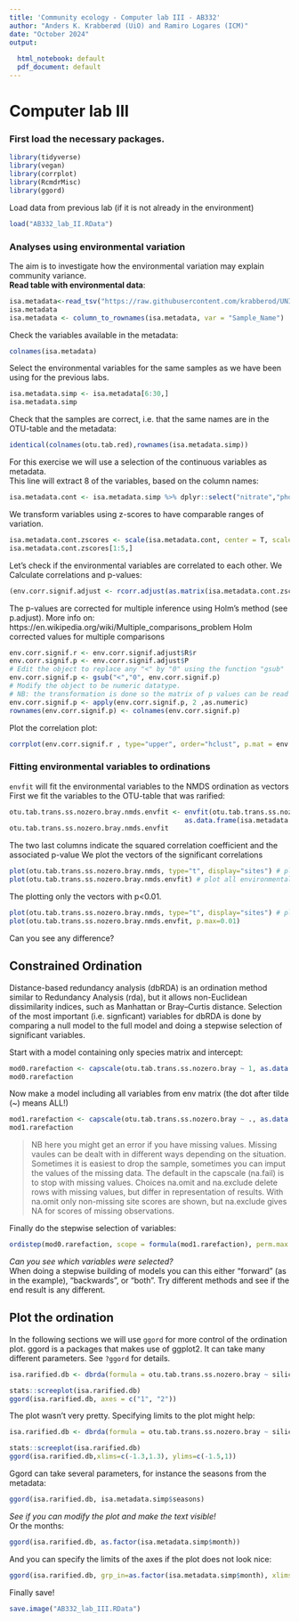 ```yaml
---
title: 'Community ecology - Computer lab III - AB332'
author: "Anders K. Krabberød (UiO) and Ramiro Logares (ICM)"
date: "October 2024"
output:
  
  html_notebook: default
  pdf_document: default
---
```


# Computer lab III

### First load the necessary packages.
```r
library(tidyverse)
library(vegan)
library(corrplot)
library(RcmdrMisc)
library(ggord)
```

Load data from previous lab (if it is not already in the environment)
```r
load("AB332_lab_II.RData")
```



### Analyses using environmental variation
The aim is to investigate how the environmental variation may explain community variance.  
**Read table with environmental data**:
```r
isa.metadata<-read_tsv("https://raw.githubusercontent.com/krabberod/UNIS_AB332_2024/main/computer_lab/data/AB332metadata_v3.txt")
isa.metadata
isa.metadata <- column_to_rownames(isa.metadata, var = "Sample_Name")
```
Check the variables available in the metadata:
```r
colnames(isa.metadata)
```


Select the environmental variables for the same samples as we have been using for the previous labs.
```r
isa.metadata.simp <- isa.metadata[6:30,]
isa.metadata.simp
```
Check that the samples are correct, i.e. that the same names are in the OTU-table and the metadata:
```r
identical(colnames(otu.tab.red),rownames(isa.metadata.simp))
```


For this exercise we will use a selection of the continuous variables as metadata.  
This line will extract 8 of the variables, based on the column names:  
```r
isa.metadata.cont <- isa.metadata.simp %>% dplyr::select("nitrate","phosphate","silicate","N_P","temp_25","sal_25","F_25","chla_GFF")
```

We transform variables using z-scores to have comparable ranges of variation.
```r
isa.metadata.cont.zscores <- scale(isa.metadata.cont, center = T, scale = T)
isa.metadata.cont.zscores[1:5,]
```

Let's check if the environmental variables are correlated to each other.
We Calculate correlations and p-values:
```r
(env.corr.signif.adjust <- rcorr.adjust(as.matrix(isa.metadata.cont.zscores)))

```

The p-values are corrected for multiple inference using Holm's method (see p.adjust).
More info on: https://en.wikipedia.org/wiki/Multiple_comparisons_problem
Holm corrected values for multiple comparisons
```r
env.corr.signif.r <- env.corr.signif.adjust$R$r
env.corr.signif.p <- env.corr.signif.adjust$P
# Edit the object to replace any "<" by "0" using the function "gsub"
env.corr.signif.p <- gsub("<","0", env.corr.signif.p)
# Modify the object to be numeric datatype.
# NB: the transformation is done so the matrix of p values can be read as numeric!
env.corr.signif.p <- apply(env.corr.signif.p, 2 ,as.numeric)
rownames(env.corr.signif.p) <- colnames(env.corr.signif.p)
```

Plot the correlation plot:
```r
corrplot(env.corr.signif.r , type="upper", order="hclust", p.mat = env.corr.signif.p, sig.level = 0.05,insig = "pch",hclust.method = c("average"), tl.cex= 0.8, tl.col="black", diag=F)
```
### Fitting environmental variables to ordinations
`envfit` will fit the environmental variables to the NMDS ordination as vectors  
First we fit the variables to the OTU-table that was rarified:  
```r

otu.tab.trans.ss.nozero.bray.nmds.envfit <- envfit(otu.tab.trans.ss.nozero.bray.nmds, 
                                            as.data.frame(isa.metadata.cont.zscores),  permu=999, na.rm=T, display ="sites")
otu.tab.trans.ss.nozero.bray.nmds.envfit

```


The two last columns indicate the squared correlation coefficient and the associated p-value
We plot the vectors of the significant correlations


```r
plot(otu.tab.trans.ss.nozero.bray.nmds, type="t", display="sites") # plot the samples
plot(otu.tab.trans.ss.nozero.bray.nmds.envfit) # plot all environmental vectors
```
The plotting only the vectors with p<0.01.
```r
plot(otu.tab.trans.ss.nozero.bray.nmds, type="t", display="sites") # plot the samples
plot(otu.tab.trans.ss.nozero.bray.nmds.envfit, p.max=0.01)
```
Can you see any difference?  


## Constrained Ordination
Distance-based redundancy analysis (dbRDA) is an ordination method similar to Redundancy Analysis (rda), but it allows non-Euclidean dissimilarity indices, such as Manhattan or Bray–Curtis distance.
Selection of the most important (i.e. signficant) variables for dbRDA is done by comparing a null model to the full model and doing a stepwise selection of significant variables.


Start with a model containing only species matrix and intercept:
```r
mod0.rarefaction <- capscale(otu.tab.trans.ss.nozero.bray ~ 1, as.data.frame(isa.metadata.cont.zscores))
mod0.rarefaction
```

Now make a model including all variables from env matrix (the dot after tilde (~) means ALL!)
```r
mod1.rarefaction <- capscale(otu.tab.trans.ss.nozero.bray ~ ., as.data.frame(isa.metadata.cont.zscores))
mod1.rarefaction
```
> NB here you might get an error if you have missing values. Missing vaules can be dealt with in different ways depending on the situation. Sometimes it is easiest to drop the sample, sometimes you can imput the values of the missing data. The default in the capscale (na.fail) is to stop with missing values. Choices na.omit and na.exclude delete rows with missing values, but differ in representation of results. With na.omit only non-missing site scores are shown, but na.exclude gives NA for scores of missing observations.

Finally do the stepwise selection of variables:
```r
ordistep(mod0.rarefaction, scope = formula(mod1.rarefaction), perm.max = 1000, direction="forward")
```
*Can you see which variables were selected?*  
When doing a stepwise building of models you can this either "forward" (as in the example), "backwards", or "both". Try different methods and see if the end result is any different.


## Plot the ordination
In the following sections we will use `ggord` for more control of the ordination plot. ggord is a packages that makes use of ggplot2. It can take many different parameters. See `?ggord` for details.

```r
isa.rarified.db <- dbrda(formula = otu.tab.trans.ss.nozero.bray ~ silicate+temp_25+sal_25+F_25+phosphate, data = as.data.frame(isa.metadata.cont.zscores))

stats::screeplot(isa.rarified.db)
ggord(isa.rarified.db, axes = c("1", "2"))
```
The plot wasn't very pretty. Specifying limits to the plot might help:

```r
isa.rarified.db <- dbrda(formula = otu.tab.trans.ss.nozero.bray ~ silicate+temp_25+sal_25+F_25+phosphate, data = as.data.frame(isa.metadata.cont.zscores))

stats::screeplot(isa.rarified.db)
ggord(isa.rarified.db,xlims=c(-1.3,1.3), ylims=c(-1.5,1))
```


Ggord can take several parameters, for instance the seasons from the metadata:

```r
ggord(isa.rarified.db, isa.metadata.simp$seasons)
```
*See if you can modify the plot and make the text visible!*  
Or the months:

```r
ggord(isa.rarified.db, as.factor(isa.metadata.simp$month))
```
And you can specify the limits of the axes if the plot does not look nice:  
```r
ggord(isa.rarified.db, grp_in=as.factor(isa.metadata.simp$month), xlims=c(-1.3,1.3), ylims=c(-1.5,1.5))

```

<!-- # For those who need more:  -->
<!-- ## Constrained Correspondence Analyses (CCA) -->
<!-- - suitable for linear variables -->
<!-- Selection of the most important variables -->

<!-- ```{r} -->
<!-- mod0.cca.rarefaction <- cca(otu.tab.trans.ss.nozero ~ 1, as.data.frame(isa.metadata.cont.zscores)) # model containing only species matrix and intercept -->
<!-- mod1.cca.rarefaction <- cca(otu.tab.trans.ss.nozero ~ ., as.data.frame(isa.metadata.cont.zscores)) # # model including all variables from env matrix (the dot after tilde (~) means ALL!) -->
<!-- ordistep(mod0.cca.rarefaction, scope = formula(mod1.cca.rarefaction), perm.max = 1000, direction="forward") -->
<!-- ``` -->

<!-- Replace the variables in the formula below with the significant variables from the selection procedure. -->
<!-- ```{r} -->
<!-- isa.clr.cca<-cca(formula = otu.tab.trans.ss.nozero ~ chla_GFF+ silicate+ N_P, data = as.data.frame(isa.metadata.cont.zscores)) -->

<!-- stats::screeplot(isa.clr.cca) -->
<!-- ``` -->
<!-- PLotting with some examples of parameters that can be used to control the plot. Use `?ggord` if you want to learn more. -->

<!-- ```{r} -->
<!-- ggord(isa.clr.cca, obslab=T, addsize=0.2,xlims=c(-2.3,2.3), ylims=c(-4,3), -->
<!--       addcol="#2ca25f",txt=3, ext=1.2, labcol="#762a83",veccol="#762a83", size=2.6,alpha=0.7) -->
<!-- ``` -->


<!-- # Permanova -->
<!-- Analysis of variance using distance matrices — for partitioning distance matrices among sources of variation and fitting linear models (e.g., factors, polynomial regression) to distance matrices; uses a permutation test with pseudo-F ratios.   -->

<!-- ```{r} -->
<!-- adonis2(otu.tab.trans.ss.nozero~ silicate+temp_25+sal_25+F_25+phosphate, -->
<!--        data = as.data.frame(isa.metadata.cont.zscores), -->
<!--        method="bray", permutations=9999) -->
<!-- ``` -->


Finally save!
```r
save.image("AB332_lab_III.RData")
```
